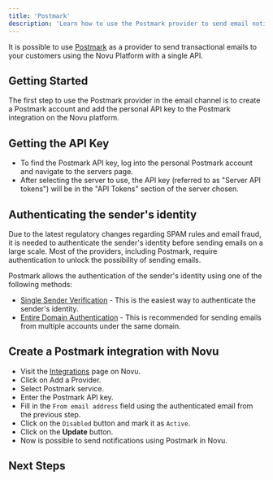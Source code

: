 ```yaml
---
title: 'Postmark'
description: 'Learn how to use the Postmark provider to send email notifications using Novu'
---
```



It is possible to use [Postmark](https://postmarkapp.com/) as a provider to send transactional emails to your customers using the Novu Platform with a single API.

## Getting Started

The first step to use the Postmark provider in the email channel is to create a Postmark account and add the personal API key to the Postmark integration on the Novu platform.

## Getting the API Key

- To find the Postmark API key, log into the personal Postmark account and navigate to the servers page.
- After selecting the server to use, the API key (referred to as "Server API tokens") will be in the "API Tokens" section of the server chosen.

## Authenticating the sender's identity

Due to the latest regulatory changes regarding SPAM rules and email fraud, it is needed to authenticate the sender's identity before sending emails on a large scale. Most of the providers, including Postmark, require authentication to unlock the possibility of sending emails.

Postmark allows the authentication of the sender's identity using one of the following methods:

- [Single Sender Verification](https://account.postmarkapp.com/signatures/new) - This is the easiest way to authenticate the sender's identity.
- [Entire Domain Authentication](https://postmarkapp.com/support/article/1046-how-do-i-verify-a-domain#:~:text=be%20verified%20automatically.-,Navigate%20to%20Sender%20Signatures.,to%20your%20DNS%2C%20choose%20Verify.) - This is recommended for sending emails from multiple accounts under the same domain.

## Create a Postmark integration with Novu

- Visit the [Integrations](https://dashboard-v2.novu.co/integrations?utm_campaign=docs-postmark) page on Novu.
- Click on Add a Provider.
- Select Postmark service.
- Enter the Postmark API key.
- Fill in the `From email address` field using the authenticated email from the previous step.
- Click on the `Disabled` button and mark it as `Active`.
- Click on the **Update** button.
- Now is possible to send notifications using Postmark in Novu.

## Next Steps

<EmailProviderNextSteps />